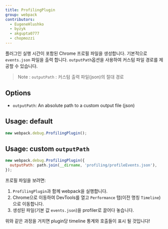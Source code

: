 ```yaml
---
title: ProfilingPlugin
group: webpack
contributors:
  - EugeneHlushko
  - byzyk
  - akgupta0777
  - chopmozzi
---
```


플러그인 실행 시간이 포함된 Chrome 프로필 파일을 생성합니다. 기본적으로 `events.json` 파일을 출력 합니다. `outputPath`옵션을 사용하여 커스텀 파일 경로를 제공할 수 있습니다.

> Note : `outputPath` : 커스텀 출력 파일(json)의 절대 경로

## Options

- `outputPath`: An absolute path to a custom output file (json)

## Usage: default

```js
new webpack.debug.ProfilingPlugin();
```

## Usage: custom `outputPath`

```js
new webpack.debug.ProfilingPlugin({
  outputPath: path.join(__dirname, 'profiling/profileEvents.json'),
});
```

프로필 파일을 보려면:

1. `ProfilingPlugin`과 함께 webpack을 실행합니다.
2. Chrome으로 이동하여 DevTools를 열고 `Performance` 탭(이전 명칭 `Timeline`)으로 이동합니다.
3. 생성된 파일(기본 값 `events.json`)을 profiler로 끌어다 놓습니다.

위와 같은 과정을 거치면 plugin당 timeline 통계와 호출들이 표시 될 것입니다!